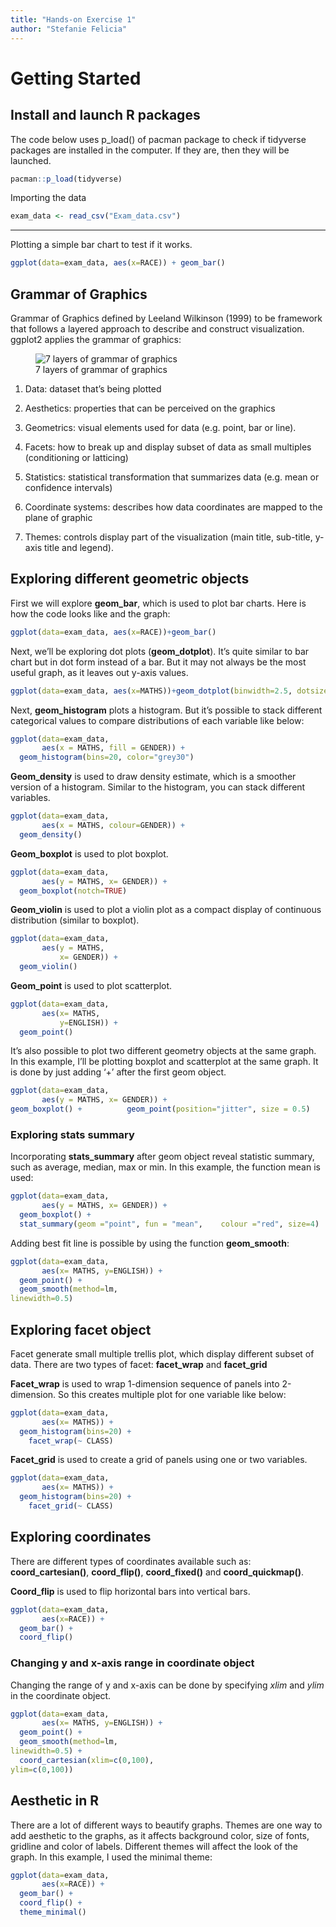 ```yaml
---
title: "Hands-on Exercise 1"
author: "Stefanie Felicia"
---
```


# Getting Started

## Install and launch R packages

The code below uses p_load() of pacman package to check if tidyverse packages are installed in the computer. If they are, then they will be launched.

```r
pacman::p_load(tidyverse)


```

Importing the data

```r
exam_data <- read_csv("Exam_data.csv")
```

------------------------------------------------------------------------

Plotting a simple bar chart to test if it works.

```r

ggplot(data=exam_data, aes(x=RACE)) + geom_bar()
```

## Grammar of Graphics

Grammar of Graphics defined by Leeland Wilkinson (1999) to be framework that follows a layered approach to describe and construct visualization. ggplot2 applies the grammar of graphics:

![7 layers of grammar of graphics](Downloads/7_layer_of_ggplot2.png)

1.  Data: dataset that's being plotted

2.  Aesthetics: properties that can be perceived on the graphics

3.  Geometrics: visual elements used for data (e.g. point, bar or line).

4.  Facets: how to break up and display subset of data as small multiples (conditioning or latticing)

5.  Statistics: statistical transformation that summarizes data (e.g. mean or confidence intervals)

6.  Coordinate systems: describes how data coordinates are mapped to the plane of graphic

7.  Themes: controls display part of the visualization (main title, sub-title, y-axis title and legend).

## Exploring different geometric objects

First we will explore **geom_bar**, which is used to plot bar charts. Here is how the code looks like and the graph:

```r
ggplot(data=exam_data, aes(x=RACE))+geom_bar()
```

Next, we'll be exploring dot plots (**geom_dotplot**). It's quite similar to bar chart but in dot form instead of a bar. But it may not always be the most useful graph, as it leaves out y-axis values.

```r
ggplot(data=exam_data, aes(x=MATHS))+geom_dotplot(binwidth=2.5, dotsize=0.5) + scale_y_continuous(NULL, breaks=NULL)
```

Next, **geom_histogram** plots a histogram. But it's possible to stack different categorical values to compare distributions of each variable like below:

```r
ggplot(data=exam_data, 
       aes(x = MATHS, fill = GENDER)) +
  geom_histogram(bins=20, color="grey30")  
```

**Geom_density** is used to draw density estimate, which is a smoother version of a histogram. Similar to the histogram, you can stack different variables.

```r
ggplot(data=exam_data, 
       aes(x = MATHS, colour=GENDER)) +
  geom_density()    
```

**Geom_boxplot** is used to plot boxplot.

```r
ggplot(data=exam_data, 
       aes(y = MATHS, x= GENDER)) +    
  geom_boxplot(notch=TRUE)   
```

**Geom_violin** is used to plot a violin plot as a compact display of continuous distribution (similar to boxplot).

```r
ggplot(data=exam_data, 
       aes(y = MATHS, 
           x= GENDER)) +
  geom_violin()
```

**Geom_point** is used to plot scatterplot.

```r
ggplot(data=exam_data, 
       aes(x= MATHS, 
           y=ENGLISH)) +
  geom_point()      
```

It's also possible to plot two different geometry objects at the same graph. In this example, I'll be plotting boxplot and scatterplot at the same graph. It is done by just adding '+' after the first geom object.

```r
ggplot(data=exam_data, 
       aes(y = MATHS, x= GENDER)) +
geom_boxplot() +          geom_point(position="jitter", size = 0.5)  
```

### Exploring stats summary

Incorporating **stats_summary** after geom object reveal statistic summary, such as average, median, max or min. In this example, the function mean is used:

```r
ggplot(data=exam_data, 
       aes(y = MATHS, x= GENDER)) +
  geom_boxplot() +
  stat_summary(geom ="point", fun = "mean",    colour ="red", size=4)     
```

Adding best fit line is possible by using the function **geom_smooth**:

```r
ggplot(data=exam_data, 
       aes(x= MATHS, y=ENGLISH)) +
  geom_point() +
  geom_smooth(method=lm, 
linewidth=0.5)
```

## Exploring facet object

Facet generate small multiple trellis plot, which display different subset of data. There are two types of facet: **facet_wrap** and **facet_grid**

**Facet_wrap** is used to wrap 1-dimension sequence of panels into 2-dimension. So this creates multiple plot for one variable like below:

```r
ggplot(data=exam_data, 
       aes(x= MATHS)) +
  geom_histogram(bins=20) +
    facet_wrap(~ CLASS)
```

**Facet_grid** is used to create a grid of panels using one or two variables.

```r
ggplot(data=exam_data, 
       aes(x= MATHS)) +
  geom_histogram(bins=20) +
    facet_grid(~ CLASS)
```

## Exploring coordinates

There are different types of coordinates available such as: **coord_cartesian()**, **coord_flip()**, **coord_fixed()** and **coord_quickmap()**.

**Coord_flip** is used to flip horizontal bars into vertical bars.

```r
ggplot(data=exam_data, 
       aes(x=RACE)) +
  geom_bar() +
  coord_flip()
```

### Changing y and x-axis range in coordinate object

Changing the range of y and x-axis can be done by specifying *xlim* and *ylim* in the coordinate object.

```r
ggplot(data=exam_data, 
       aes(x= MATHS, y=ENGLISH)) +
  geom_point() +
  geom_smooth(method=lm, 
linewidth=0.5) + 
  coord_cartesian(xlim=c(0,100),
ylim=c(0,100))
```

## Aesthetic in R

There are a lot of different ways to beautify graphs. Themes are one way to add aesthetic to the graphs, as it affects background color, size of fonts, gridline and color of labels. Different themes will affect the look of the graph. In this example, I used the minimal theme:

```r
ggplot(data=exam_data, 
       aes(x=RACE)) +
  geom_bar() +
  coord_flip() +
  theme_minimal()
```
